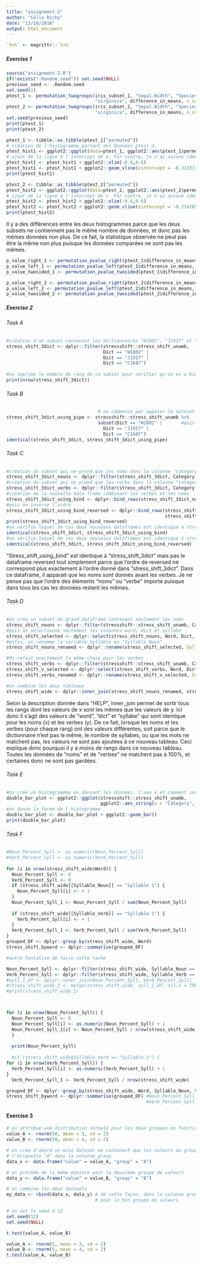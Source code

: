 ```yaml
---
title: "assignment-2"
author: "Célia Richy"
date: "13/10/2018"
output: html_document
---
```

```r
`%>%` <- magrittr::`%>%`
```


##### Exercise 1


```r
source("assignment-2.R")
if(!exists(".Random.seed")) set.seed(NULL)
previous_seed <- .Random.seed
set.seed(1)
ptest_1 <- permutation_twogroups(iris_subset_1, "Sepal.Width", "Species", "versicolor",
                                 "virginica", difference_in_means, n_samples=9999)
ptest_2 <- permutation_twogroups(iris_subset_2, "Sepal.Width", "Species", "versicolor",
                                 "virginica", difference_in_means, n_samples=9999)
set.seed(previous_seed)
print(ptest_1)
print(ptest_2)
```
```r
ptest_1 <- tibble::as_tibble(ptest_1["permuted"])
# création de l'histogramme partant des données ptest_d.
ptest_hist1 <- ggplot2::ggplot(data=ptest_1, ggplot2::aes(ptest_1$permuted)) + ggplot2::geom_histogram()
# ajout de la ligne à l'intercept de x. Par contre, je n'ai aucune idée de la signification de #cet intercept.
ptest_hist1 <- ptest_hist1 + ggplot2::xlim(-0.6,0.6)
ptest_hist1 <- ptest_hist1 + ggplot2::geom_vline(xintercept = -0.3133333)
print(ptest_hist1)

ptest_2 <- tibble::as_tibble(ptest_2["permuted"])
ptest_hist2 <- ggplot2::ggplot(data=ptest_2, ggplot2::aes(ptest_2$permuted)) + ggplot2::geom_histogram()
# ajout de la ligne à l'intercept de x. Par contre, je n'ai aucune idée de la signification de #cet intercept.
ptest_hist2 <- ptest_hist2 + ggplot2::xlim(-0.6,0.6)
ptest_hist2 <- ptest_hist2 + ggplot2::geom_vline(xintercept = -0.2142857)
print(ptest_hist2)
```
Il y a des différences entre les deux histogrammes parce que les deux subsets ne contiennent pas le même nombre de données, et donc pas les mêmes données non plus. De ce fait, la statistique observée ne peut pas être la même non plus puisque les données comparées ne sont pas les mêmes.

```r
p_value_right_1 <- permutation_pvalue_right(ptest_1$difference_in_means, -0.3133333)
p_value_left_1 <- permutation_pvalue_left(ptest_1$difference_in_means, -0.3133333)
p_value_twosided_1 <- permutation_pvalue_twosided(ptest_1$difference_in_means, -0.3133333)

p_value_right_2 <- permutation_pvalue_right(ptest_2$difference_in_means, -0.2142857)
p_value_left_2 <- permutation_pvalue_left(ptest_2$difference_in_means, -0.2142857)
p_value_twosided_2 <- permutation_pvalue_twosided(ptest_2$difference_in_means,  -0.2142857)
```



##### Exercise 2

###### Task A

```r
#création d'un subset contenant les dictionnaires "W1802", "J1917" et "C1687" grâce à l'opérateur "ou"
stress_shift_3dict <- dplyr::filter(stressshift::stress_shift_unamb, 
                                    Dict == "W1802" |
                                    Dict == "J1917" |  
                                    Dict == "C1687")
                                
#on imprime le nombre de rang de ce subset pour vérifier qu'on en a bien 451
print(nrow(stress_shift_3dict))
```


###### Task B

```r
                                  # on commence par appeler le dataset en question
stress_shift_3dict_using_pipe <- stressshift::stress_shift_unamb %>%
                                  subset(Dict == "W1802" |       #puis on crée le subset
                                    Dict == "J1917" |  
                                    Dict == "C1687")
identical(stress_shift_3dict, stress_shift_3dict_using_pipe)                                 
```

###### Task C

```r
#création du subset qui ne prend que les noms dans la colonne "category"
stress_shift_3dict_nouns <- dplyr::filter(stress_shift_3dict, Category == "Noun")
#création du subset qui ne prend que les verbs dans la colonne "category"
stress_shift_3dict_verbs <- dplyr::filter(stress_shift_3dict, Category == "Verb")
#création de la nouvelle data frame combinant les verbes et les noms
stress_shift_3dict_using_bind <- dplyr::bind_rows(stress_shift_3dict_nouns, stress_shift_3dict_verbs)
#puis on inverse l'ordre
stress_shift_3dict_using_bind_reversed <- dplyr::bind_rows(stress_shift_3dict_verbs,
                                                           stress_shift_3dict_nouns)
print(stress_shift_3dict_using_bind_reversed)
#on vérifie lequel de ces deux nouveaux dataframes est identique à stress_shift_3dict
identical(stress_shift_3dict, stress_shift_3dict_using_bind)
#on vérifie lequel de ces deux nouveaux dataframes est identique à stress_shift_3dict
identical(stress_shift_3dict, stress_shift_3dict_using_bind_reversed)
```
"Stress_shift_using_bind" est identique à "stress_shift_3dict" mais pas le dataframe reversed tout simplement parce que l'ordre de reversed ne correspond plus exactement à l'ordre donné dans "stress_shift_3dict". Dans ce dataframe, il apparait que les noms sont donnés avant les verbes.
Je ne pense pas que l'ordre des éléments "noms" ou "verbe" importe puisque dans tous les cas les données restent les mêmes.

###### Task D

```r
#on crée un subset du grand dataframe contenant seulement les noms
stress_shift_nouns <- dplyr::filter(stressshift::stress_shift_unamb, Category == "Noun")
#puis on sélectionne seulement les colonnes word, dict et syllabe
stress_shift_selected <- dplyr::select(stress_shift_nouns, Word, Dict, Syllable)
#enfin, on renomme la variable Syllable en "Syllable_Noun"
stress_shift_nouns_renamed <- dplyr::rename(stress_shift_selected, Syllable_Noun = Syllable)

#On refait exactement la même chose pour les verbes
stress_shift_verbs <- dplyr::filter(stressshift::stress_shift_unamb, Category == "Verb")
stress_shift_v_selected <- dplyr::select(stress_shift_verbs, Word, Dict, Syllable)
stress_shift_verbs_renamed <- dplyr::rename(stress_shift_v_selected, Syllable_Verb = Syllable)

#on combine les deux tableaux
stress_shift_wide <- dplyr::inner_join(stress_shift_nouns_renamed, stress_shift_verbs_renamed)
```

Selon la description donnée dans "HELP", inner_join permet de sortir tous les rangs dont les valeurs de x sont les mêmes que les valeurs de y. Ici donc il s'agit des valeurs de "word", "dict" et "syllabe" qui sont identique pour les noms (x) et les verbes (y). De ce fait, lorsque les noms et les verbes (pour chaque rang) ont des valeurs différentes, soit parce que le dictionnaire n'est pas le même, le nombre de syllabes, ou que les mots ne matchent pas, les valeurs ne sont pas ajoutées à ce nouveau tableau. Ceci explique donc pourquoi il y a moins de rangs dans ce nouveau tableau. Toutes les données de "noms" et de "verbes" ne matchent pas à 100%, et certaines donc ne sont pas gardées.

###### Task E

```r
#on créé un histogrammme en donnant les données, l'axe x et comment sont remplies les barres
double_bar_plot <- ggplot2::ggplot(stressshift::stress_shift_unamb,
                                   ggplot2::aes_string(x = "Category", fill = "Syllable"))
#on donne la forme de l'histogramme
double_bar_plot <- double_bar_plot + ggplot2::geom_bar()
print(double_bar_plot)
```

###### Task F

```r

#Noun_Percent_Syll <- as.numeric(Noun_Percent_Syll)
#Verb_Percent_Syll <- as.numeric(Verb_Percent_Syll)
  
for (i in nrow(stress_shift_wide$Word)) {
  Noun_Percent_Syll <- 0
  Verb_Percent_Syll <- 0
  if (stress_shift_wide[[Syllable_Noun]] == "Syllable 1") {
    Noun_Percent_Syll[i] <- + 1
  }
  Noun_Percent_Syll_1 <- Noun_Percent_Syll / sum(Noun_Percent_Syll)
  
  if (stress_shift_wide[[Syllable_Verb]] == "Syllable 1") {
    Verb_Percent_Syll[i] <- + 1
  }
  Verb_Percent_Syll_1 <- Verb_Percent_Syll / sum(Verb_Percent_Syll)
}
grouped_DF <- dplyr::group_by(stress_shift_wide, Word)
stress_shift_byword <- dplyr::summarise(grouped_DF)


```

```r
#autre tentative de faire cette tache

Noun_Percent_Syll <- dplyr::filter(stress_shift_wide, Syllable_Noun == "Syllable 1")
Verb_Percent_Syll <- dplyr::filter(stress_shift_wide, Syllable_Verb == "Syllable 1")
#syll_1_df <- dplyr::inner_join(Noun_Percent_Syll, Verb_Percent_Syll)
#stress_shift_wide_2 <- merge(stress_shift_wide, syll_1_df, all.x = TRUE)
#print(stress_shift_wide_2)



for (i in nrow(Noun_Percent_Syll)) {
  Noun_Percent_Syll <- 0
  Noun_Percent_Syll[i] <- as.numeric(Noun_Percent_Syll) + 1
  Noun_Percent_Syll_1[i] <- Noun_Percent_Syll / nrow(stress_shift_wide)
  }
  
  print(Noun_Percent_Syll)
  
  #if (stress_shift_wide$Syllable_Verb == "Syllable 1") {
for (i in nrow(Verb_Percent_Syll)) {
  Verb_Percent_Syll[i] <- as.numeric(Verb_Percent_Syll) + 1 
}
  Verb_Percent_Syll_1 <- Verb_Percent_Syll / nrow(stress_shift_wide)

grouped_DF <- dplyr::group_by(stress_shift_wide, Word, Syllable_Noun, Syllable_Verb)
stress_shift_byword <- dplyr::summarise(grouped_DF) #Noun_Percent_Syll_1,
                                                    #Verb_Percent_Syll_1)

```







#### Exercise 3


```r
# on attribue une distribution normale pour les deux groupes en fonction des instructions données
value_A <- rnorm(50, mean = 3, sd = 2)
value_B <- rnorm(50, mean = 4, sd = 2)

# on crée d'abord un mini dataset ne contenant que les valeurs du groupe A auquel on associe
# l'étiquette "A" dans la colonne group
data_x <- data.frame("value" = value_A, "group" = "A")

# on procède de la même manière pour le deuxième groupe de valeurs
data_y <- data.frame("value" = value_B, "group" = "B")

# on combine les deux datasets 
my_data <- rbind(data_x, data_y) # de cette façon, dans la colonne group, on a le bon label
                                 # pour le bon groupe de valeurs

# on set le seed à 12
set.seed(12)
set.seed(NULL)
```
```r
t.test(value_A, value_B)
```
```r
value_A <- rnorm(5, mean = 3, sd = 2)
value_B <- rnorm(5, mean = 4, sd = 2)
t.test(value_A, value_B)
```




